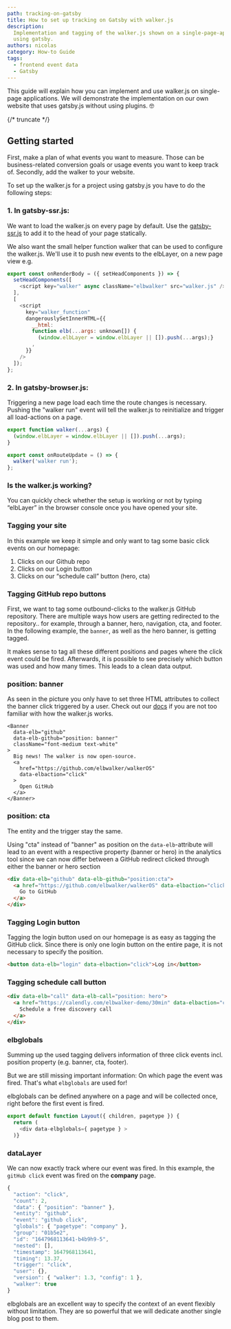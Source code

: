 ```yaml
---
path: tracking-on-gatsby
title: How to set up tracking on Gatsby with walker.js
description:
  Implementation and tagging of the walker.js shown on a single-page-application
  using gatsby.
authors: nicolas
category: How-to Guide
tags:
  - frontend event data
  - Gatsby
---
```


This guide will explain how you can implement and use walker.js on single-page
applications. We will demonstrate the implementation on our own website that
uses gatsby.js without using plugins. 🤓

{/* truncate */}

## Getting started

First, make a plan of what events you want to measure. Those can be
business-related conversion goals or usage events you want to keep track of.
Secondly, add the walker to your website.

To set up the walker.js for a project using gatsby.js you have to do the
following steps:

### 1. In gatsby-ssr.js:

We want to load the walker.js on every page by default. Use the
[gatsby-ssr.js](https://www.gatsbyjs.com/docs/reference/config-files/gatsby-ssr/)
to add it to the head of your page statically.

We also want the small helper function walker that can be used to configure the
walker.js. We'll use it to push new events to the elbLayer, on a new page view
e.g.

```js
export const onRenderBody = ({ setHeadComponents }) => {
  setHeadComponents([
    <script key="walker" async className="elbwalker" src="walker.js" />
  ],
  [
    <script
      key="walker_function"
      dangerouslySetInnerHTML={{
        __html:
        function elb(...args: unknown[]) {
          (window.elbLayer = window.elbLayer || []).push(...args);}
        ,
      }}
    />
  ]);
};
```

### 2. In gatsby-browser.js:

Triggering a new page load each time the route changes is necessary. Pushing the
"walker run" event will tell the walker.js to reinitialize and trigger all
load-actions on a page.

```js
export function walker(...args) {
  (window.elbLayer = window.elbLayer || []).push(...args);
}

export const onRouteUpdate = () => {
  walker('walker run');
};
```

### Is the walker.js working?

You can quickly check whether the setup is working or not by typing “elbLayer”
in the browser console once you have opened your site.

### Tagging your site

In this example we keep it simple and only want to tag some basic click events
on our homepage:

1. Clicks on our Github repo
2. Clicks on our Login button
3. Clicks on our “schedule call” button (hero, cta)

### Tagging GitHub repo buttons

First, we want to tag some outbound-clicks to the walker.js GitHub repository.
There are multiple ways how users are getting redirected to the repository.. for
example, through a banner, hero, navigation, cta, and footer. In the following
example, the `banner`, as well as the hero banner, is getting tagged.

It makes sense to tag all these different positions and pages where the click
event could be fired. Afterwards, it is possible to see precisely which button
was used and how many times. This leads to a clean data output.

### position: banner

As seen in the picture you only have to set three HTML attributes to collect the
banner click triggered by a user. Check out our
[docs](https://github.com/elbwalker/walker.js/blob/main/README.md) if you are
not too familiar with how the walker.js works.

```JSX
<Banner
  data-elb="github"
  data-elb-github="position: banner"
  className="font-medium text-white"
>
  Big news! The walker is now open-source.
  <a
    href="https://github.com/elbwalker/walkerOS"
    data-elbaction="click"
  >
    Open GitHub
  </a>
</Banner>
```

### position: cta

The entity and the trigger stay the same.

Using "cta" instead of "banner" as position on the `data-elb`-attribute will
lead to an event with a respective property (banner or hero) in the analytics
tool since we can now differ between a GitHub redirect clicked through either
the banner or hero section

```html
<div data-elb="github" data-elb-github="position:cta">
  <a href="https://github.com/elbwalker/walkerOS" data-elbaction="click">
    Go to GitHub
  </a>
</div>
```

### Tagging Login button

Tagging the login button used on our homepage is as easy as tagging the GitHub
click. Since there is only one login button on the entire page, it is not
necessary to specify the position.

```html
<button data-elb="login" data-elbaction="click">Log in</button>
```

### Tagging schedule call button

```html
<div data-elb="call" data-elb-call="position: hero">
  <a href="https://calendly.com/elbwalker-demo/30min" data-elbaction="click">
    Schedule a free discovery call
  </a>
</div>
```

### elbglobals

Summing up the used tagging delivers information of three click events incl.
position property (e.g. banner, cta, footer).

But we are still missing important information: On which page the event was
fired. That's what `elbglobals` are used for!

elbglobals can be defined anywhere on a page and will be collected once, right
before the first event is fired.

```js
export default function Layout({ children, pagetype }) {
  return (
    <div data-elbglobals={ pagetype } >
  )}
```

### dataLayer

We can now exactly track where our event was fired. In this example, the
`gitHub click` event was fired on the **company** page.

```js
{
  "action": "click",
  "count": 2,
  "data": { "position": "banner" },
  "entity": "github",
  "event": "github click",
  "globals": { "pagetype": "company" },
  "group": "01b5e2",
  "id": "1647968113641-b4b9h9-5",
  "nested": [],
  "timestamp": 1647968113641,
  "timing": 13.37,
  "trigger": "click",
  "user": {},
  "version": { "walker": 1.3, "config": 1 },
  "walker": true
}
```

elbglobals are an excellent way to specify the context of an event flexibly
without limitation. They are so powerful that we will dedicate another single
blog post to them.

